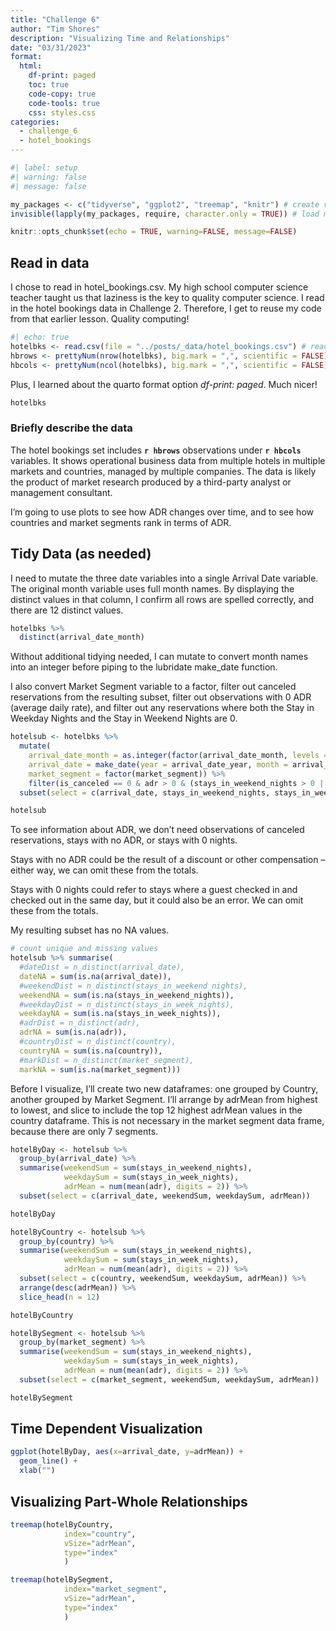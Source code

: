 ```yaml
---
title: "Challenge 6"
author: "Tim Shores"
description: "Visualizing Time and Relationships"
date: "03/31/2023"
format:
  html:
    df-print: paged
    toc: true
    code-copy: true
    code-tools: true
    css: styles.css
categories:
  - challenge_6
  - hotel_bookings
---
```


```r
#| label: setup
#| warning: false
#| message: false

my_packages <- c("tidyverse", "ggplot2", "treemap", "knitr") # create vector of packages
invisible(lapply(my_packages, require, character.only = TRUE)) # load multiple packages

knitr::opts_chunk$set(echo = TRUE, warning=FALSE, message=FALSE)
```

## Read in data

I chose to read in hotel_bookings.csv. My high school computer science teacher taught us that laziness is the key to quality computer science. I read in the hotel bookings data in Challenge 2. Therefore, I get to reuse my code from that earlier lesson. Quality computing!

```r

#| echo: true
hotelbks <- read.csv(file = "../posts/_data/hotel_bookings.csv") # read in data
hbrows <- prettyNum(nrow(hotelbks), big.mark = ",", scientific = FALSE)  # Apply comma-separated format
hbcols <- prettyNum(ncol(hotelbks), big.mark = ",", scientific = FALSE)
```

Plus, I learned about the quarto format option *df-print: paged*. Much nicer!

```r
hotelbks
```

### Briefly describe the data

The hotel bookings set includes **`r hbrows`** observations under **`r hbcols`** variables. It shows operational business data from multiple hotels in multiple markets and countries, managed by multiple companies. The data is likely the product of market research produced by a third-party analyst or management consultant.

I'm going to use plots to see how ADR changes over time, and to see how countries and market segments rank in terms of ADR.

## Tidy Data (as needed)

I need to mutate the three date variables into a single Arrival Date variable. The original month variable uses full month names. By displaying the distinct values in that column, I confirm all rows are spelled correctly, and there are 12 distinct values. 

```r
hotelbks %>%
  distinct(arrival_date_month)

```

Without additional tidying needed, I can mutate to convert month names into an integer before piping to the lubridate make_date function.

I also convert Market Segment variable to a factor, filter out canceled reservations from the resulting subset, filter out observations with 0 ADR (average daily rate), and filter out any reservations where both the Stay in Weekday Nights and the Stay in Weekend Nights are 0.

```r
hotelsub <- hotelbks %>%
  mutate(
    arrival_date_month = as.integer(factor(arrival_date_month, levels = month.name)),
    arrival_date = make_date(year = arrival_date_year, month = arrival_date_month, day = arrival_date_day_of_month),
    market_segment = factor(market_segment)) %>%
    filter(is_canceled == 0 & adr > 0 & (stays_in_weekend_nights > 0 | stays_in_week_nights > 0)) %>%
  subset(select = c(arrival_date, stays_in_weekend_nights, stays_in_week_nights, adr, country, market_segment))

hotelsub
```

To see information about ADR, we don't need observations of canceled reservations, stays with no ADR, or stays with 0 nights. 

Stays with no ADR could be the result of a discount or other compensation -- either way, we can omit these from the totals. 

Stays with 0 nights could refer to stays where a guest checked in and checked out in the same day, but it could also be an error. We can omit these from the totals.

My resulting subset has no NA values.

```r
# count unique and missing values
hotelsub %>% summarise(
  #dateDist = n_distinct(arrival_date),
  dateNA = sum(is.na(arrival_date)),
  #weekendDist = n_distinct(stays_in_weekend_nights),
  weekendNA = sum(is.na(stays_in_weekend_nights)),
  #weekdayDist = n_distinct(stays_in_week_nights),
  weekdayNA = sum(is.na(stays_in_week_nights)),
  #adrDist = n_distinct(adr),
  adrNA = sum(is.na(adr)),
  #countryDist = n_distinct(country),
  countryNA = sum(is.na(country)),
  #markDist = n_distinct(market_segment),
  markNA = sum(is.na(market_segment)))

```

Before I visualize, I'll create two new dataframes: one grouped by Country, another grouped by Market Segment. I'll arrange by adrMean from highest to lowest, and slice to include the top 12 highest adrMean values in the country dataframe. This is not necessary in the market segment data frame, because there are only 7 segments.

```r

hotelByDay <- hotelsub %>%
  group_by(arrival_date) %>%
  summarise(weekendSum = sum(stays_in_weekend_nights),
            weekdaySum = sum(stays_in_week_nights),
            adrMean = num(mean(adr), digits = 2)) %>%
  subset(select = c(arrival_date, weekendSum, weekdaySum, adrMean))

hotelByDay

hotelByCountry <- hotelsub %>%
  group_by(country) %>%
  summarise(weekendSum = sum(stays_in_weekend_nights),
            weekdaySum = sum(stays_in_week_nights),
            adrMean = num(mean(adr), digits = 2)) %>%
  subset(select = c(country, weekendSum, weekdaySum, adrMean)) %>%
  arrange(desc(adrMean)) %>%
  slice_head(n = 12)

hotelByCountry

hotelBySegment <- hotelsub %>%
  group_by(market_segment) %>%
  summarise(weekendSum = sum(stays_in_weekend_nights),
            weekdaySum = sum(stays_in_week_nights),
            adrMean = num(mean(adr), digits = 2)) %>%
  subset(select = c(market_segment, weekendSum, weekdaySum, adrMean))

hotelBySegment

```

## Time Dependent Visualization

```r
ggplot(hotelByDay, aes(x=arrival_date, y=adrMean)) +
  geom_line() + 
  xlab("")

```

## Visualizing Part-Whole Relationships

```r
treemap(hotelByCountry,
            index="country",
            vSize="adrMean",
            type="index"
            )

treemap(hotelBySegment,
            index="market_segment",
            vSize="adrMean",
            type="index"
            )

```